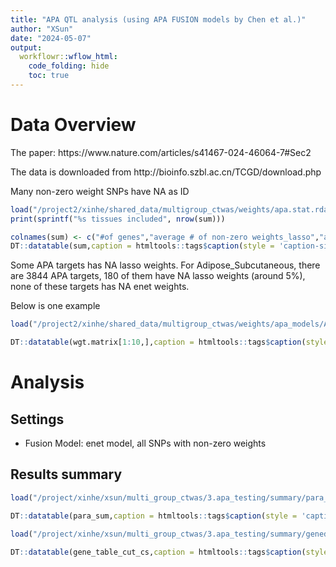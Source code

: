 ```yaml
---
title: "APA QTL analysis (using APA FUSION models by Chen et al.)"
author: "XSun"
date: "2024-05-07"
output:
  workflowr::wflow_html:
    code_folding: hide
    toc: true
---
```


# Data Overview

The paper: https://www.nature.com/articles/s41467-024-46064-7#Sec2

The data is downloaded from http://bioinfo.szbl.ac.cn/TCGD/download.php

Many non-zero weight SNPs have NA as ID

```r
load("/project2/xinhe/shared_data/multigroup_ctwas/weights/apa.stat.rdata")
print(sprintf("%s tissues included", nrow(sum)))

colnames(sum) <- c("#of genes","average # of non-zero weights_lasso","average # of NA ID for non-zero weights SNPs_lasso","average # of non-zero weights_enet","average # of NA ID for non-zero weights SNPs_enet")
DT::datatable(sum,caption = htmltools::tags$caption(style = 'caption-side: left; text-align: left; color:black; font-size:150%;','Missing RS id'),options = list(pageLength = 5))
```

Some APA targets has NA lasso weights. For Adipose_Subcutaneous, there are 3844 APA targets, 180 of them have NA lasso weights (around 5%), none of these targets has NA enet weights. 

Below is one example

```r
load("/project2/xinhe/shared_data/multigroup_ctwas/weights/apa_models/Adipose_Subcutaneous/Adipose_Subcutaneous/Adipose_Subcutaneous.NM_000049.4.wgt.RDat")

DT::datatable(wgt.matrix[1:10,],caption = htmltools::tags$caption(style = 'caption-side: left; text-align: left; color:black; font-size:150%;','Weights for NM_000049.4 (10 of 4000 are shown here)'),options = list(pageLength = 5))
```






# Analysis 

## Settings 

- Fusion Model: enet model, all SNPs with non-zero weights

## Results summary 

```r
load("/project/xinhe/xsun/multi_group_ctwas/3.apa_testing/summary/para_pip08.rdata")

DT::datatable(para_sum,caption = htmltools::tags$caption(style = 'caption-side: left; text-align: left; color:black; font-size:150%;','parameter estimation'),options = list(pageLength = 5))

load("/project/xinhe/xsun/multi_group_ctwas/3.apa_testing/summary/genedetails_cs_pip08.rdata")

DT::datatable(gene_table_cut_cs,caption = htmltools::tags$caption(style = 'caption-side: left; text-align: left; color:black; font-size:150%;','genes with pip > 0.8 & in credible sets'),options = list(pageLength = 5))
```
